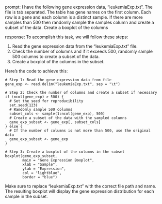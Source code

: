 prompt:
I have the following gene expression data, "leukemiaExp.txt". The file is tab separated. The table has gene names on the first column. Each row is a gene and each column is a distinct sample.  If there are more samples than 500 then randomly sample the samples column and create a subset of the data. Create a boxplot of the columns

response:
To accomplish this task, we will follow these steps:

1. Read the gene expression data from the "leukemiaExp.txt" file.
2. Check the number of columns and if it exceeds 500, randomly sample 500 columns to create a subset of the data.
3. Create a boxplot of the columns in the subset.

Here's the code to achieve this:

```
# Step 1: Read the gene expression data from file
gene_exp <- read.delim("leukemiaExp.txt", sep = "\t")

# Step 2: Check the number of columns and create a subset if necessary
if (ncol(gene_exp) > 500) {
  # Set the seed for reproducibility
  set.seed(123)
  # Randomly sample 500 columns
  subset_cols <- sample(1:ncol(gene_exp), 500)
  # Create a subset of the data with the sampled columns
  gene_exp_subset <- gene_exp[, subset_cols]
} else {
  # If the number of columns is not more than 500, use the original data
  gene_exp_subset <- gene_exp
}

# Step 3: Create a boxplot of the columns in the subset
boxplot(gene_exp_subset, 
        main = "Gene Expression Boxplot",
        xlab = "Sample",
        ylab = "Expression",
        col = "lightblue",
        border = "blue")
```

Make sure to replace "leukemiaExp.txt" with the correct file path and name. The resulting boxplot will display the gene expression distribution for each sample in the subset.

